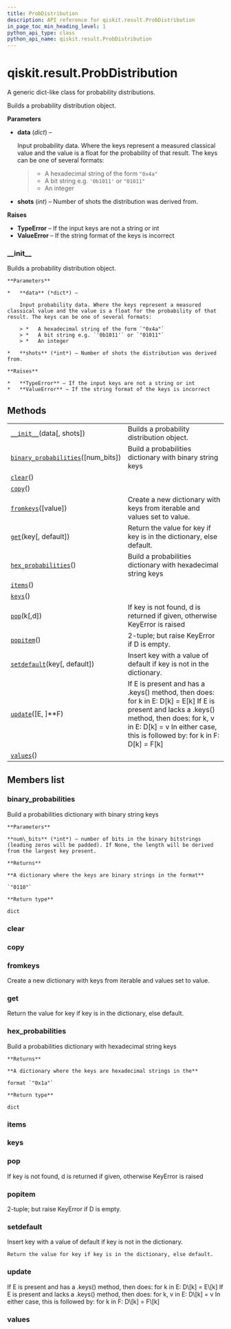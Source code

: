 ```yaml
---
title: ProbDistribution
description: API reference for qiskit.result.ProbDistribution
in_page_toc_min_heading_level: 1
python_api_type: class
python_api_name: qiskit.result.ProbDistribution
---
```


# qiskit.result.ProbDistribution

<Class id="qiskit.result.ProbDistribution" isDedicatedPage={true} github="https://github.com/qiskit/qiskit/tree/stable/0.18/qiskit/result/distributions/probability.py" signature="ProbDistribution(data, shots=None)" modifiers="class">
  A generic dict-like class for probability distributions.

  Builds a probability distribution object.

  **Parameters**

  *   **data** (*dict*) –

      Input probability data. Where the keys represent a measured classical value and the value is a float for the probability of that result. The keys can be one of several formats:

      > *   A hexadecimal string of the form `"0x4a"`
      > *   A bit string e.g. `'0b1011'` or `"01011"`
      > *   An integer

  *   **shots** (*int*) – Number of shots the distribution was derived from.

  **Raises**

  *   **TypeError** – If the input keys are not a string or int
  *   **ValueError** – If the string format of the keys is incorrect

  ### \_\_init\_\_

  <Function id="qiskit.result.ProbDistribution.__init__" signature="__init__(data, shots=None)">
    Builds a probability distribution object.

    **Parameters**

    *   **data** (*dict*) –

        Input probability data. Where the keys represent a measured classical value and the value is a float for the probability of that result. The keys can be one of several formats:

        > *   A hexadecimal string of the form `"0x4a"`
        > *   A bit string e.g. `'0b1011'` or `"01011"`
        > *   An integer

    *   **shots** (*int*) – Number of shots the distribution was derived from.

    **Raises**

    *   **TypeError** – If the input keys are not a string or int
    *   **ValueError** – If the string format of the keys is incorrect
  </Function>

  ## Methods

  |                                                                                                                                                    |                                                                                                                                                                                                                               |
  | -------------------------------------------------------------------------------------------------------------------------------------------------- | ----------------------------------------------------------------------------------------------------------------------------------------------------------------------------------------------------------------------------- |
  | [`__init__`](#qiskit.result.ProbDistribution.__init__ "qiskit.result.ProbDistribution.__init__")(data\[, shots])                                   | Builds a probability distribution object.                                                                                                                                                                                     |
  | [`binary_probabilities`](#qiskit.result.ProbDistribution.binary_probabilities "qiskit.result.ProbDistribution.binary_probabilities")(\[num\_bits]) | Build a probabilities dictionary with binary string keys                                                                                                                                                                      |
  | [`clear`](#qiskit.result.ProbDistribution.clear "qiskit.result.ProbDistribution.clear")()                                                          |                                                                                                                                                                                                                               |
  | [`copy`](#qiskit.result.ProbDistribution.copy "qiskit.result.ProbDistribution.copy")()                                                             |                                                                                                                                                                                                                               |
  | [`fromkeys`](#qiskit.result.ProbDistribution.fromkeys "qiskit.result.ProbDistribution.fromkeys")(\[value])                                         | Create a new dictionary with keys from iterable and values set to value.                                                                                                                                                      |
  | [`get`](#qiskit.result.ProbDistribution.get "qiskit.result.ProbDistribution.get")(key\[, default])                                                 | Return the value for key if key is in the dictionary, else default.                                                                                                                                                           |
  | [`hex_probabilities`](#qiskit.result.ProbDistribution.hex_probabilities "qiskit.result.ProbDistribution.hex_probabilities")()                      | Build a probabilities dictionary with hexadecimal string keys                                                                                                                                                                 |
  | [`items`](#qiskit.result.ProbDistribution.items "qiskit.result.ProbDistribution.items")()                                                          |                                                                                                                                                                                                                               |
  | [`keys`](#qiskit.result.ProbDistribution.keys "qiskit.result.ProbDistribution.keys")()                                                             |                                                                                                                                                                                                                               |
  | [`pop`](#qiskit.result.ProbDistribution.pop "qiskit.result.ProbDistribution.pop")(k\[,d])                                                          | If key is not found, d is returned if given, otherwise KeyError is raised                                                                                                                                                     |
  | [`popitem`](#qiskit.result.ProbDistribution.popitem "qiskit.result.ProbDistribution.popitem")()                                                    | 2-tuple; but raise KeyError if D is empty.                                                                                                                                                                                    |
  | [`setdefault`](#qiskit.result.ProbDistribution.setdefault "qiskit.result.ProbDistribution.setdefault")(key\[, default])                            | Insert key with a value of default if key is not in the dictionary.                                                                                                                                                           |
  | [`update`](#qiskit.result.ProbDistribution.update "qiskit.result.ProbDistribution.update")(\[E, ]\*\*F)                                            | If E is present and has a .keys() method, then does: for k in E: D\[k] = E\[k] If E is present and lacks a .keys() method, then does: for k, v in E: D\[k] = v In either case, this is followed by: for k in F: D\[k] = F\[k] |
  | [`values`](#qiskit.result.ProbDistribution.values "qiskit.result.ProbDistribution.values")()                                                       |                                                                                                                                                                                                                               |

  ## Members list

  ### binary\_probabilities

  <Function id="qiskit.result.ProbDistribution.binary_probabilities" signature="binary_probabilities(num_bits=None)">
    Build a probabilities dictionary with binary string keys

    **Parameters**

    **num\_bits** (*int*) – number of bits in the binary bitstrings (leading zeros will be padded). If None, the length will be derived from the largest key present.

    **Returns**

    **A dictionary where the keys are binary strings in the format**

    `"0110"`

    **Return type**

    dict
  </Function>

  ### clear

  <Function id="qiskit.result.ProbDistribution.clear" signature="clear() → None. Remove all items from D." />

  ### copy

  <Function id="qiskit.result.ProbDistribution.copy" signature="copy() → a shallow copy of D" />

  ### fromkeys

  <Function id="qiskit.result.ProbDistribution.fromkeys" signature="fromkeys(value=None, /)">
    Create a new dictionary with keys from iterable and values set to value.
  </Function>

  ### get

  <Function id="qiskit.result.ProbDistribution.get" signature="get(key, default=None, /)">
    Return the value for key if key is in the dictionary, else default.
  </Function>

  ### hex\_probabilities

  <Function id="qiskit.result.ProbDistribution.hex_probabilities" signature="hex_probabilities()">
    Build a probabilities dictionary with hexadecimal string keys

    **Returns**

    **A dictionary where the keys are hexadecimal strings in the**

    format `"0x1a"`

    **Return type**

    dict
  </Function>

  ### items

  <Function id="qiskit.result.ProbDistribution.items" signature="items() → a set-like object providing a view on D’s items" />

  ### keys

  <Function id="qiskit.result.ProbDistribution.keys" signature="keys() → a set-like object providing a view on D’s keys" />

  ### pop

  <Function id="qiskit.result.ProbDistribution.pop" signature="pop(k[, d]) → v, remove specified key and return the corresponding value.">
    If key is not found, d is returned if given, otherwise KeyError is raised
  </Function>

  ### popitem

  <Function id="qiskit.result.ProbDistribution.popitem" signature="popitem() → (k, v), remove and return some (key, value) pair as a">
    2-tuple; but raise KeyError if D is empty.
  </Function>

  ### setdefault

  <Function id="qiskit.result.ProbDistribution.setdefault" signature="setdefault(key, default=None, /)">
    Insert key with a value of default if key is not in the dictionary.

    Return the value for key if key is in the dictionary, else default.
  </Function>

  ### update

  <Function id="qiskit.result.ProbDistribution.update" signature="update([E, ]**F) → None. Update D from dict/iterable E and F.">
    If E is present and has a .keys() method, then does: for k in E: D\[k] = E\[k] If E is present and lacks a .keys() method, then does: for k, v in E: D\[k] = v In either case, this is followed by: for k in F: D\[k] = F\[k]
  </Function>

  ### values

  <Function id="qiskit.result.ProbDistribution.values" signature="values() → an object providing a view on D’s values" />
</Class>


